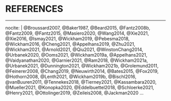 <!-- We don't want to number our chapters anymore. -->
\docBodyfalse
\setcounter{secnumdepth}{-1}

\realSingleSpace

<!-- The bib chunk below must go last in this document according to how R
Markdown renders.  More info is at
http://rmarkdown.rstudio.com/authoring_bibliographies_and_citations.html If
you'd like to change the name of the bibliography to something else, delete
"References" and replace it. -->

# REFERENCES {-}

<!--This manually sets the location of the references to here-->
<div id="refs"></div>

<!-- Add other entries into the list here if you'd like them to appear in the
bibliography even if they weren't explicitly cited in the document. -->

---
nocite: | 
  @Broussard2007, @Baker1987, @Beard2015, @Fantz2008b, @Fantz2009, @Fantz2015, @Masiero2020, @Wang2014, @Xie2021, @Xie2016, @Ismay2021, @Wickham2019, @Pebesma2018, @Wickham2016, @Cheng2021, @Appelhans2019, @Zhu2021, @Wickham2021, @Arnold2021, @Qiu2021, @WinstonChang2014, @Urbanek2020, @Ooms2021, @Wickham2019a, @Appelhans2021, @Vaidyanathan2020, @Garnier2021, @Ram2018, @Wickham2021a, @Urbanek2021, @Dunnington2021, @Wickham2021b, @Grolemund2011, @Feinerer2008, @Chang2019, @Neuwirth2014, @Bates2015, @Fox2019, @Hothorn2008, @Lenth2021, @Wickham2019b, @Bischl2016, @vanBuuren2011, @Tennekes2018, @Tierney2021, @Kassambara2020, @Mueller2021, @Konopka2020, @Eddelbuettel2018, @Schloerke2021, @Henry2021, @Ottolinger2019, @Zeileis2008, @Jackman2020
...
